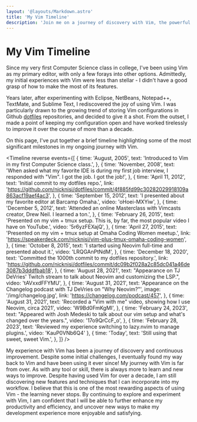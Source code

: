 ```yaml
---
layout: '@layouts/Markdown.astro'
title: 'My Vim Timeline'
description: 'Join me on a journey of discovery with Vim, the powerful text editor that has been my trusted companion for over a decade.'
---
```



<h1 class="text-6xl">My Vim Timeline</h1>

Since my very first Computer Science class in college, I've been using Vim as my primary editor, with only a few forays into other options. Admittedly, my initial experiences with Vim were less than stellar - I didn't have a good grasp of how to make the most of its features.

Years later, after experimenting with Eclipse, NetBeans, Notepad++, TextMate, and Sublime Text, I rediscovered the joy of using Vim. I was particularly drawn to the growing trend of storing Vim configurations in Github [dotfiles](https://dotfiles.github.io/) repositories, and decided to give it a shot. From the outset, I made a point of keeping my configuration open and have worked tirelessly to improve it over the course of more than a decade.

On this page, I've put together a brief timeline highlighting some of the most significant milestones in my ongoing journey with Vim.

<Timeline
  reverse
  events={[
    {
      time: 'August, 2005',
      text: 'Introduced to Vim in my first Computer Science class.',
    },
    {
      time: 'November, 2008',
      text: 'When asked what my favorite IDE is during my first job interview, I responded with "Vim". I got the job. I got the job!',
    },
    {
      time: 'April 11, 2012',
      text: 'Initial commit to my dotfiles repo.',
      link: 'https://github.com/nicknisi/dotfiles/commit/4f885fd99c30282029918109a863acf19aef4ac3',
    },
    {
      time: 'September 15, 2012',
      text: 'I presented about my favorite editor at Barcamp Omaha.',
      video: 'oHoei-MXYiw',
    },
    {
      time: 'December 5, 2012',
      text: 'Attended an online Masterclass with Vimcasts creator, Drew Neil. I learned a ton.',
    },
    {
      time: 'February 26, 2015',
      text: 'Presented on my vim + tmux setup. This is, by far, the most popular video I have on YouTube.',
      video: '5r6yzFEXajQ',
    },
    {
      time: 'April 27, 2015',
      text: 'Presented on my vim + tmux setup at Omaha Coding Women meetup.',
      link: 'https://speakerdeck.com/nicknisi/vim-plus-tmux-omaha-coding-women',
    },
    {
      time: 'October 8, 2015',
      text: 'I started using Neovim full-time and presented about it.',
      video: 'LRQGAnPtNdM',
    },
    {
      time: 'December 18, 2020',
      text: 'Committed the 1000th commit to my dotfiles repository.',
      link: 'https://github.com/nicknisi/dotfiles/commit/dc09b2f028a2c85dc041a46de3087b3dddfbab18',
    },
    {
      time: 'August 28, 2021',
      text: "Appearance on TJ DeVries' Twitch stream to talk about Neovim and customizing the LSP.",
      video: 'tAVxxdFFYMU',
    },
    {
      time: 'August 31, 2021',
      text: 'Appearance on the Changelog podcast with TJ DeVries on "Why Neovim?"',
      image: '/img/changelog.jpg',
      link: 'https://changelog.com/podcast/457',
    },
    {
      time: 'August 31, 2021',
      text: 'Recorded a "Vim with me" video, showing how I use Neovim, circa 2021',
      video: 'W9Bd0FmKgMI',
    },
    {
      time: 'February 24, 2023',
      text: "Appeared with Josh Medeski to talk about our vim setup and what's changed over the years.",
      video: '17o9QrCcF_o',
    },
    {
      time: 'February 28, 2023',
      text: 'Reviewed my experience switching to lazy.nvim to manage plugins.',
      video: 'KauP0VNb6Q4'
    },
    {
      time: 'Today',
      text: 'Still using that sweet, sweet Vim.',
    },
  ]}
/>

My experience with Vim has been a journey of discovery and continuous improvement. Despite some initial challenges, I eventually found my way back to Vim and have been using it ever since! My journey with Vim is far from over. As with any tool or skill, there is always more to learn and new ways to improve. Despite having used Vim for over a decade, I am still discovering new features and techniques that I can incorporate into my workflow. I believe that this is one of the most rewarding aspects of using Vim - the learning never stops. By continuing to explore and experiment with Vim, I am confident that I will be able to further enhance my productivity and efficiency, and uncover new ways to make my development experience more enjoyable and satisfying.
